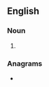 ==English==

===Noun===
{{head|en|noun form}}

# {{plural of|en|fayre}}

===Anagrams===
* {{anagrams|en|a=aefrsy|Fareys}}